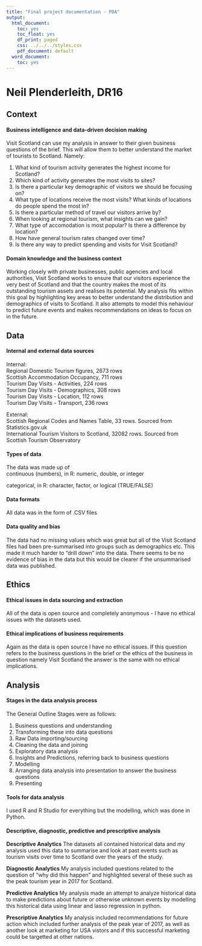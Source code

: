 ```yaml
---
title: "Final project documentation - PDA"
output:
  html_document:
    toc: yes
    toc_float: yes
    df_print: paged
    css: ../../../styles.css
    pdf_document: default
  word_document:
    toc: yes
---
```

# Neil Plenderleith, DR16

## Context

#### Business intelligence and data-driven decision making

Visit Scotland can use my analysis in answer to their given business questions of the brief. This will allow them to better understand the market of tourists to Scotland. Namely:

1. What kind of tourism activity generates the highest income for Scotland?  
2. Which kind of activity generates the most visits to sites?  
3. Is there a particular key demographic of visitors we should be focusing on?   
4. What type of locations receive the most visits? What kinds of locations do people spend the most in?  
5. Is there a particular method of travel our visitors arrive by?   
6. When looking at regional tourism, what insights can we gain?   
7. What type of accomodation is most popular? Is there a difference by location?  
8. How have general tourism rates changed over time?  
9. Is there any way to predict spending and visits for Visit Scotland?  


#### Domain knowledge and the business context

Working closely with private businesses, public agencies and local authorities, Visit Scotland works to ensure that our visitors experience the very best of Scotland and that the country makes the most of its outstanding tourism assets and realises its potential. My analysis fits within this goal by highlighting key areas to better understand the distribution and demographics of visits to Scotland. It also attempts to model this nehaviour to predict future events and makes recommendations on ideas to focus on in the future. 


## Data

#### Internal and external data sources

Internal:  
Regional Domestic Tourism figures, 2673 rows   
Scottish Accommodation Occupancy, 711 rows     
Tourism Day Visits - Activities, 224 rows   
Tourism Day Visits - Demographics, 308 rows   
Tourism Day Visits - Location, 112 rows   
Tourism Day Visits - Transport, 236 rows   

External:  
Scottish Regional Codes and Names Table, 33 rows. Sourced from Statistics.gov.uk  
International Tourism Visitors to Scotland, 32082 rows. Sourced from Scottish Tourism Observatory  


#### Types of data

The data was made up of   
continuous (numbers), in R: numeric, double, or integer  

categorical, in R: character, factor, or logical (TRUE/FALSE)

#### Data formats

All data was in the form of .CSV files

#### Data quality and bias

The data had no missing values which was great but all of the Visit Scotland files had been pre-summarised into groups such as demographics etc. This made it much harder to "drill down" into the data. There seems to be no evidence of bias in the data but this would be clearer if the unsummarised data was published.


## Ethics

#### Ethical issues in data sourcing and extraction

All of the data is open source and completely anonymous - I have no ethical issues with the datasets used.

#### Ethical implications of business requirements

Again as the data is open source I have no ethical issues. If this question refers to the business questions in the brief or the ethics of the business in question namely Visit Scotland the answer is the same with no ethical implications.

## Analysis

#### Stages in the data analysis process

The General Outline Stages were as follows:

1. Business questions and understanding  
2. Transforming these into data questions
3. Raw Data importing/sourcing
4. Cleaning the data and joining
5. Exploratory data analysis
6. Insights and Predictions, referring back to business questions
7. Modelling
8. Arranging data analysis into presentation to answer the business questions
9. Presenting


#### Tools for data analysis

I used R and R Studio for everything but the modelling, which was done in Python.

#### Descriptive, diagnostic, predictive and prescriptive analysis
 

::: {.emphasis}
**Descriptive Analytics** 
The datasets all contained historical data and my analysis used this data to summarise and look at past events such as tourism visits over time to Scotland over the years of the study.

**Diagnostic Analytics** 
My analysis included questions related to the question of "why did this happen" and highlighted several of these such as the peak tourism year in 2017 for Scotland.

**Predictive Analytics** 
My analysis made an attempt to analyze historical data to make predictions about future or otherwise unknown events by modelling this historical data using linear and lasso regression in python.

**Prescriptive Analytics** 
My analysis included recommendations for future action which included further analysis of the peak year of 2017, as well as another look at marketing for USA vistors and if this successful marketing could be targetted at other nations. 
:::



